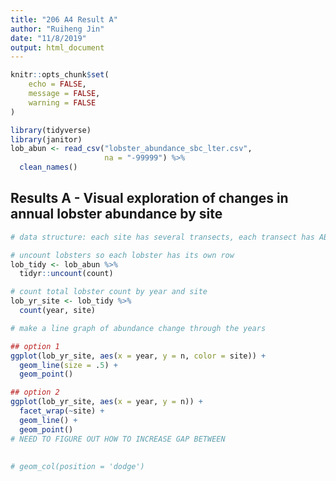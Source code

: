 ```yaml
---
title: "206 A4 Result A"
author: "Ruiheng Jin"
date: "11/8/2019"
output: html_document
---
```


```r
knitr::opts_chunk$set(
	echo = FALSE,
	message = FALSE,
	warning = FALSE
)
```

```r
library(tidyverse)
library(janitor)
lob_abun <- read_csv("lobster_abundance_sbc_lter.csv",
                     na = "-99999") %>% 
  clean_names()

```

## Results A - Visual exploration of changes in annual lobster abundance by site

```r
# data structure: each site has several transects, each transect has ABCD replicates

# uncount lobsters so each lobster has its own row
lob_tidy <- lob_abun %>% 
  tidyr::uncount(count)
```

```r
# count total lobster count by year and site
lob_yr_site <- lob_tidy %>%
  count(year, site)

# make a line graph of abundance change through the years

## option 1
ggplot(lob_yr_site, aes(x = year, y = n, color = site)) +
  geom_line(size = .5) +
  geom_point()

## option 2
ggplot(lob_yr_site, aes(x = year, y = n)) +
  facet_wrap(~site) +
  geom_line() +
  geom_point()
# NEED TO FIGURE OUT HOW TO INCREASE GAP BETWEEN  
  
  
# geom_col(position = 'dodge') 
```













